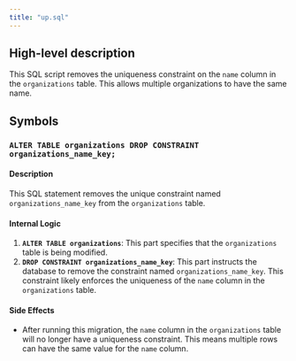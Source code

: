 ```yaml
---
title: "up.sql"
---
```


## High-level description
This SQL script removes the uniqueness constraint on the `name` column in the `organizations` table. This allows multiple organizations to have the same name.

## Symbols

### `ALTER TABLE organizations DROP CONSTRAINT organizations_name_key;`
#### Description
This SQL statement removes the unique constraint named `organizations_name_key` from the `organizations` table. 

#### Internal Logic
1. **`ALTER TABLE organizations`**: This part specifies that the `organizations` table is being modified.
2. **`DROP CONSTRAINT organizations_name_key`**: This part instructs the database to remove the constraint named `organizations_name_key`. This constraint likely enforces the uniqueness of the `name` column in the `organizations` table.

#### Side Effects
- After running this migration, the `name` column in the `organizations` table will no longer have a uniqueness constraint. This means multiple rows can have the same value for the `name` column. 
